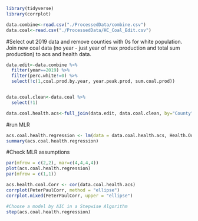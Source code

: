 


```r
library(tidyverse)
library(corrplot)

```

```r

data.combine<-read.csv("./ProcessedData/combine.csv")
data.coal<-read.csv("./ProcessedData/HC_Coal_Edit.csv")

```

#Select out 2019 data and remove counties with 0s for white population. Join new coal data (no year - just year of max production and total sum production) to acs and health data. 
```r

data.edit<-data.combine %>% 
  filter(year==2019) %>% 
  filter(perc.white!=0) %>% 
  select(!c(1,coal.prod.by.year, year.peak.prod, sum.coal.prod))


data.coal.clean<-data.coal %>% 
  select(!1)

data.coal.health.acs<-full_join(data.edit, data.coal.clean, by="County")

```

#run MLR
```r

acs.coal.health.regression <- lm(data = data.coal.health.acs, Health.Outcomes.Z.Score ~ totpop + medage + medincome + perc.white +  perc.bachdegree + year.peak.prod + sum.coal.prod) #we don't want year of peak production - we want # of years from peak production to 2019
summary(acs.coal.health.regression)

```

#Check MLR assumptions
```r

par(mfrow = c(2,2), mar=c(4,4,4,4))
plot(acs.coal.health.regression)
par(mfrow = c(1,1))

acs.health.coal.Corr <- cor(data.coal.health.acs)
corrplot(PeterPaulCorr, method = "ellipse")
corrplot.mixed(PeterPaulCorr, upper = "ellipse")

#Choose a model by AIC in a Stepwise Algorithm
step(acs.coal.health.regression)



```

